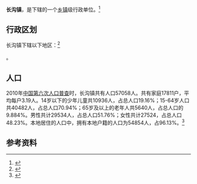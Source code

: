 {{中国乡级行政区|37/08/11/102/000}}

'''长沟镇'''，是{{PRC admin/fullname|37/08/11/102/000|3}}下辖的一个[[乡镇|乡镇]]级行政单位。<ref>{{PRC admin/ref sgc|{{PRC admin/parent|37/08/11/102/000}}}}</ref>

== 行政区划 ==

长沟镇下辖以下地区：<ref>{{PRC admin/ref sgc|37/08/11/102/000}}</ref>

{{PRC admin/children|37/08/11/102/000}}。
== 人口 ==

2010年[[中国第六次人口普查|中国第六次人口普查]]时，长沟镇共有人口57058人。共有家庭17811户，平均每户3.19人。14岁以下的少年儿童共10936人，占总人口19.16%；15-64岁人口共40482人，占总人口70.94%；65岁及以上的老年人共5640人，占总人口的9.884%。男性共计29534人，占总人口51.76%；女性共计27524，占总人口48.23%。本地居住的人口中，拥有本地户籍的人口为54854人，占96.13%。<ref name="人口普查2010">{{cite web| url =http://www.yearbookchina.com/navipage-n2013030152000017.html| title =《中国2010年人口普查分乡、镇、街道资料》| author =中国国务院人口普查办公室、中国国家统计局人口就业统计司等| year =2010| website =统计年鉴分享平台| page =表15 山东省乡、镇、街道人口| format =收费| access-date =2018-07-19| archive-url =https://web.archive.org/web/20180719084356/http://www.yearbookchina.com/navipage-n2013030152000017.html| archive-date =2018-07-19| dead-url =no}}</ref>

== 参考资料 ==

{{reflist}}

{{行政区划小作品}}
{{PRC admin/navcat|37/08/11/102/000}}